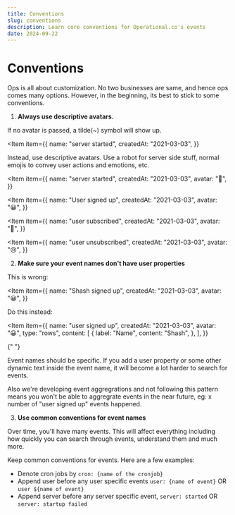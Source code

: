 ```yaml
---
title: Conventions
slug: conventions
description: Learn core conventions for Operational.co's events
date: 2024-09-22
---
```



# Conventions

Ops is all about customization. No two businesses are same, and hence ops comes many options.
However, in the beginning, its best to stick to some conventions.

1. **Always use descriptive avatars.**

If no avatar is passed, a tilde(~) symbol will show up.

<Item
  item={{
    name: "server started",
    createdAt: "2021-03-03",
  }}
></Item>

Instead, use descriptive avatars. Use a robot for server side stuff, normal emojis to convey user actions and emotions, etc.

<Item
  item={{
    name: "server started",
    createdAt: "2021-03-03",
    avatar: "🤖",
  }}
></Item>

<Item
  item={{
    name: "User signed up",
    createdAt: "2021-03-03",
    avatar: "😀",
  }}
></Item>
<Item
  item={{
    name: "user subscribed",
    createdAt: "2021-03-03",
    avatar: "🤑",
  }}
></Item>
<Item
  item={{
    name: "user unsubscribed",
    createdAt: "2021-03-03",
    avatar: "😢",
  }}
></Item>

2. **Make sure your event names don't have user properties**

This is wrong:

<Item
  item={{
    name: "Shash signed up",
    createdAt: "2021-03-03",
    avatar: "😀",
  }}
></Item>

Do this instead:

<Item
  item={{
    name: "user signed up",
    createdAt: "2021-03-03",
    avatar: "😀",
    type: "rows",
    content: [
      {
        label: "Name",
        content: "Shash",
      },
    ],
  }}
>
  {" "}
</Item>

Event names should be specific. If you add a user property or some other dynamic text inside the event name, it will become a lot harder to search for events.

Also we're developing event aggregrations and not following this pattern means you won't be able to aggregrate events in the near future, eg: x number of "user signed up" events happened.

3. **Use common conventions for event names**

Over time, you'll have many events. This will affect everything including how quickly you can search through events, understand them and much more.

Keep common conventions for events. Here are a few examples:

- Denote cron jobs by `cron: {name of the cronjob}`
- Append user before any user specific events `user: {name of event}` OR `user ${name of event}`
- Append server before any server specific event, `server: started` OR `server: startup failed`